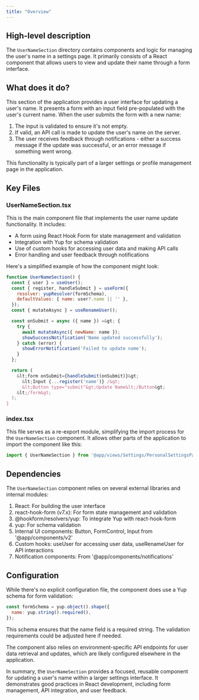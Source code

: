 ```yaml
---
title: "Overview"
---
```


## High-level description
The `UserNameSection` directory contains components and logic for managing the user's name in a settings page. It primarily consists of a React component that allows users to view and update their name through a form interface.

## What does it do?
This section of the application provides a user interface for updating a user's name. It presents a form with an input field pre-populated with the user's current name. When the user submits the form with a new name:

1. The input is validated to ensure it's not empty.
2. If valid, an API call is made to update the user's name on the server.
3. The user receives feedback through notifications - either a success message if the update was successful, or an error message if something went wrong.

This functionality is typically part of a larger settings or profile management page in the application.

## Key Files

### UserNameSection.tsx
This is the main component file that implements the user name update functionality. It includes:

- A form using React Hook Form for state management and validation
- Integration with Yup for schema validation
- Use of custom hooks for accessing user data and making API calls
- Error handling and user feedback through notifications

Here's a simplified example of how the component might look:

```jsx
function UserNameSection() {
  const { user } = useUser();
  const { register, handleSubmit } = useForm({
    resolver: yupResolver(formSchema),
    defaultValues: { name: user?.name || '' },
  });
  const { mutateAsync } = useRenameUser();

  const onSubmit = async ({ name }) =&gt; {
    try {
      await mutateAsync({ newName: name });
      showSuccessNotification('Name updated successfully');
    } catch (error) {
      showErrorNotification('Failed to update name');
    }
  };

  return (
    &lt;form onSubmit={handleSubmit(onSubmit)}&gt;
      &lt;Input {...register('name')} /&gt;
      &lt;Button type="submit"&gt;Update Name&lt;/Button&gt;
    &lt;/form&gt;
  );
}
```

### index.tsx
This file serves as a re-export module, simplifying the import process for the `UserNameSection` component. It allows other parts of the application to import the component like this:

```javascript
import { UserNameSection } from '@app/views/Settings/PersonalSettingsPage/UserNameSection';
```

## Dependencies
The `UserNameSection` component relies on several external libraries and internal modules:

1. React: For building the user interface
2. react-hook-form (v7.x): For form state management and validation
3. @hookform/resolvers/yup: To integrate Yup with react-hook-form
4. yup: For schema validation
5. Internal UI components: Button, FormControl, Input from '@app/components/v2'
6. Custom hooks: useUser for accessing user data, useRenameUser for API interactions
7. Notification components: From '@app/components/notifications'

## Configuration
While there's no explicit configuration file, the component does use a Yup schema for form validation:

```javascript
const formSchema = yup.object().shape({
  name: yup.string().required(),
});
```

This schema ensures that the name field is a required string. The validation requirements could be adjusted here if needed.

The component also relies on environment-specific API endpoints for user data retrieval and updates, which are likely configured elsewhere in the application.

In summary, the `UserNameSection` provides a focused, reusable component for updating a user's name within a larger settings interface. It demonstrates good practices in React development, including form management, API integration, and user feedback.